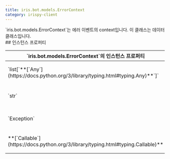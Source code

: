 ```yaml
---
title: iris.bot.models.ErrorContext
category: irispy-client
---
```


<Section>
  `iris.bot.models.ErrorContext`는 에러 이벤트의 context입니다. 이 클래스는 데이터 클래스입니다.
</Section>
<Section>
  ## 인스턴스 프로퍼티

  <Table>
    <Thead>
      <Tr>
        <Th colSpan={2}>`iris.bot.models.ErrorContext`의 인스턴스 프로퍼티</Th>
      </Tr>
    </Thead>
    <Tbody>
      <Tr>
        <Td><span>`list[`**[`Any`](https://docs.python.org/3/library/typing.html#typing.Any)**`]`</span></Td>
        <Td>
          [`args`](/reference/irispy-client/iris.bot.models/Class/ErrorContext/args) \
          에러가 발생한 이벤트 핸들러에 전달된 인자입니다.
        </Td>
      </Tr>
      <Tr>
        <Td><span>`str`</span></Td>
        <Td>
          [`event`](/reference/irispy-client/iris.bot.models/Class/ErrorContext/event) \
          에러가 발생한 이벤트의 이름입니다.
        </Td>
      </Tr>
      <Tr>
        <Td><span>`Exception`</span></Td>
        <Td>
          [`exception`](/reference/irispy-client/iris.bot.models/Class/ErrorContext/exception) \
          에러에 대한 `Exception` 인스턴스입니다.
        </Td>
      </Tr>
      <Tr>
        <Td><span>**[`Callable`](https://docs.python.org/3/library/typing.html#typing.Callable)**</span></Td>
        <Td>
          [`func`](/reference/irispy-client/iris.bot.models/Class/ErrorContext/func) \
          에러가 발생한 이벤트 핸들러입니다.
        </Td>
      </Tr>
    </Tbody>
  </Table>
</Section>